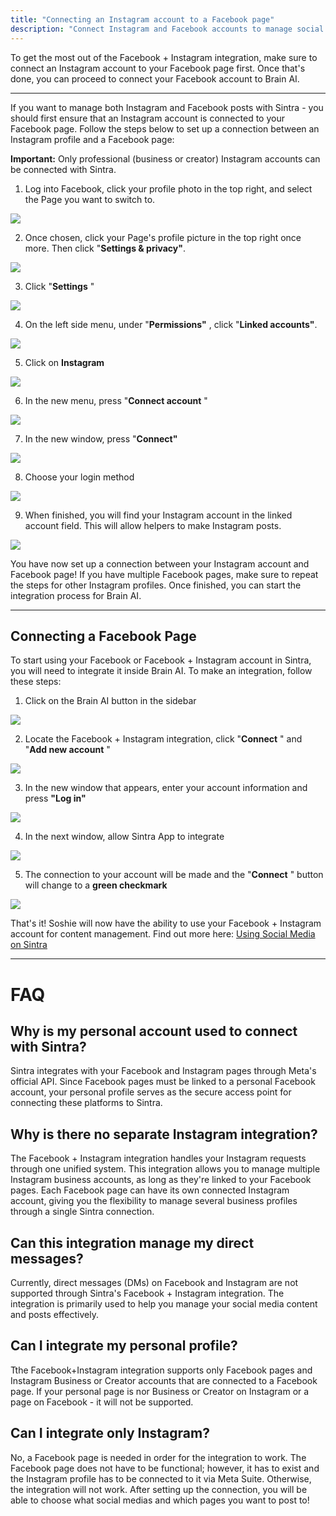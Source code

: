```yaml
---
title: "Connecting an Instagram account to a Facebook page"
description: "Connect Instagram and Facebook accounts to manage social media content through helpers."
---
```


To get the most out of the Facebook + Instagram integration, make sure to connect an Instagram account to your Facebook page first. Once that's done, you can proceed to connect your Facebook account to Brain AI.

* * *


If you want to manage both Instagram and Facebook posts with Sintra - you should first ensure that an Instagram account is connected to your Facebook page. Follow the steps below to set up a connection between an Instagram profile and a Facebook page:

**Important:** Only professional (business or creator) Instagram accounts can be connected with Sintra. 

  1. Log into Facebook, click your profile photo in the top right, and select the Page you want to switch to.

![](https://downloads.intercomcdn.com/i/o/s36tbegb/1332796581/13b768cc56d8176e811cc9d8edfb/image.png?expires=1754573400&signature=92f62713c5d812905ae3ad2bdd0f480a1a5e529d510895c8bf1bb312482f2de3&req=dSMkFM53m4RXWPMW1HO4zbRUb3G3MJ8%2FISGkrENjuMYiXCTSr71SEzpOmhK%2B%0AsKgs%0A)

  2. Once chosen, click your Page's profile picture in the top right once more. Then click "**Settings & privacy"**.

![](https://downloads.intercomcdn.com/i/o/s36tbegb/1369025103/d165245e72d31332b90d65229a8a/image.png?expires=1754573400&signature=5c768992cc4c65440a100e0cfdc001efdc54552cf4de81f91e158fb6ef600637&req=dSMhH8l8mIBfWvMW1HO4zelfwJxVztCJyAxyVQCTrhRpm0PleXNF6H%2B15lT6%0AYBJQ%0A)

  3. Click "**Settings** " 

![](https://downloads.intercomcdn.com/i/o/s36tbegb/1369025432/ea264f9daf6b4c4def842b5c0ac0/image.png?expires=1754573400&signature=d0a2589bb5e578a24b877bf95bcf42bfab0f96216a9c2d8e34d18059bb6bbf29&req=dSMhH8l8mIVcW%2FMW1HO4zXQsI7UDZLAxjsVvhaICDFePCjm0gKbsw6Vr2itQ%0A2UpC%0A)

  4. On the left side menu, under "**Permissions"** , click "**Linked accounts"**.

![](https://downloads.intercomcdn.com/i/o/s36tbegb/1369025558/131394ffef2285f28ef93541fc36/image.png?expires=1754573400&signature=59c48f6ea0172ef544db9431762649c26bcadd03b27e9944127965f86a7927e1&req=dSMhH8l8mIRaUfMW1HO4zaIAR6c7qfDbOtDxPlXMwICZ5U9mBAxyrcn4QVrM%0AROz6%0A)

  5. Click on **Instagram**

![](https://downloads.intercomcdn.com/i/o/s36tbegb/1369025876/7ef9fe2907d27920509b66755b3e/image.png?expires=1754573400&signature=25053b42c2eb58babe246595ba83885b34942890cf2e5a90501711f92165f6c2&req=dSMhH8l8mIlYX%2FMW1HO4ze1qLnjoJLJcbChiHiAmaRKLZSEBhMsTnZp3BmSs%0AncvQ%0A)

  6. In the new menu, press "**Connect account** "

![](https://downloads.intercomcdn.com/i/o/s36tbegb/1369025992/ad478c2c7056d3b3018aee4d4a86/image.png?expires=1754573400&signature=982a5946f4aca6ea229c2d890f89c99e013ef267783e59bcaef6b373fd6cabc7&req=dSMhH8l8mIhWW%2FMW1HO4zelbWwaBxzCB0QSuaujBRxMWcAnj5Zci65x5xq2K%0ACGeX%0A)

  7. In the new window, press "**Connect"**

![](https://downloads.intercomcdn.com/i/o/s36tbegb/1369026204/33c250f53e8b74ef0e9680b67fc5/image.png?expires=1754573400&signature=34549da17e91bdbfbf1027f47e36c269852e7694b54743b3407f7e137890196f&req=dSMhH8l8m4NfXfMW1HO4zZ5Uakyb2WUyF0GRJpb79BiMFfzLdWOzyEAJ4s%2FA%0ADfrr%0A)

  8. Choose your login method 

![](https://downloads.intercomcdn.com/i/o/s36tbegb/1332812953/07e0c3649ecbaca61df120d403bc/image.png?expires=1754573400&signature=0c2db54b28751fa5a8bf95214cfad6cade0582b7eecdb9abb689cc4c3fe29807&req=dSMkFMF%2Fn4haWvMW1HO4zUOoBgiWetjvl2%2BPpxcaOe1JWsgL17aCMqU5bH54%0A71eg%0A)

  9. When finished, you will find your Instagram account in the linked account field. This will allow helpers to make Instagram posts.

![](https://downloads.intercomcdn.com/i/o/s36tbegb/1333117522/10174bccc9b49aeeb60ab0fe6fc7/image.png?expires=1754573400&signature=ac1bcd9ed75e718e6ed1cb88bf2a705e5cc044108909ca045c9c156145f8566a&req=dSMkFch%2FmoRdW%2FMW1HO4zWIgxRJYWGLGhFSQR3ud2qHloIrN1YqBHnKH15HD%0A3AVy%0A)




You have now set up a connection between your Instagram account and Facebook page! If you have multiple Facebook pages, make sure to repeat the steps for other Instagram profiles. Once finished, you can start the integration process for Brain AI.

* * *

## Connecting a Facebook Page

To start using your Facebook or Facebook + Instagram account in Sintra, you will need to integrate it inside Brain AI. To make an integration, follow these steps:

  1. Click on the Brain AI button in the sidebar

![](https://downloads.intercomcdn.com/i/o/s36tbegb/1369034737/adbb4e6e377a8702ca8213d9c638/AD_4nXf5cOoKB1QcmxzBIpwXvljnXza60HkDspcjPdpnZox88-fm9NySs2Nh-A6ZgnkqwuQ0w_A7No-UiRSRJ7Sndy0aT7IGSJ9xLE2qMVP8VmG3czQ9CkYNVwwm2Lcu5gv5slP53qbTYw?expires=1754573400&signature=a7c26cdebb6f3fb2ffda7d4364beb8306d354892f01b4a5a0095e5c97620f070&req=dSMhH8l9mYZcXvMW1HO4zRjL639Uc%2BO0qTpRchHdCUydkeeFZyqC1j6edpWf%0ATymY%0A)

  2. Locate the Facebook + Instagram integration, click "**Connect** " and "**Add new account** " 

![](https://downloads.intercomcdn.com/i/o/s36tbegb/1369034921/8262eff2207c3b3681e00931ccb0/AD_4nXdppqO_xAMbkl4ZdSRVapMFAyzJKtZ3oBV58y8hFY4kofZ9tpIo3uTUyzl2lKNUAqXuoB5kiwPXjFudEOCzb4kptxC3m2McBlaoa_-lXx-O03Cc6atu5cJdYppdidLlw6TmT3dzRQ?expires=1754573400&signature=96c2abdc2a37ac6e4df8c4c253844cc8105c28f13916dde5c4e821de95b07e2c&req=dSMhH8l9mYhdWPMW1HO4zTYhc71tsk3qPv%2ByFYL6XhiQRH6Zn5RQPvisqleN%0A7W%2FB%0A)

  3. In the new window that appears, enter your account information and press **"Log in"**

![](https://downloads.intercomcdn.com/i/o/s36tbegb/1369035063/4634a221ca166485cc6cf774a1f0/AD_4nXenP8uSB8cX4UnmTJg__HDgBPz42vD0fPW_3XlTPCynbrY6nNkpROYCsKa_LCYlIoB5-lGCl9klfnEfsaZCmUCpmEGhT61ELkpWaDVpYHEbpuYi06tRbQ9Nwy5KrEkRw5pijHWFkg?expires=1754573400&signature=afe2042d02bf8d7baed48888e2894a060a47500fd354bc5f9986e06d38a48678&req=dSMhH8l9mIFZWvMW1HO4zT5wC9gAE1%2B0VRJf7wT3CDX8d5Z4vYax1olz5Zxp%0AHGqj%0A)

  4. In the next window, allow Sintra App to integrate

![](https://downloads.intercomcdn.com/i/o/s36tbegb/1369035382/9fc25be0be4106165a5ee4b8b019/AD_4nXdi9aGmvvoXqhFQya6EK40z6rtL71zK4Nfd1mXUDSNYTLs_8BFsyJHwOYnRUFYhxIX38doxEBNz85003z6BOqf0v-fCHgOzvcdiECIoKfBuzkgxWiCqMKpsONaNsiwCdFqURxDy?expires=1754573400&signature=573bf7eed05f6a06958e09284f5940a71506c8aefc959f7f5b8fea8f57807a65&req=dSMhH8l9mIJXW%2FMW1HO4zZ7hdawGWhTUkFMCq5HUXGG7%2BTm1Ut94jVyO1YLz%0Agwvp%0A)

  5. The connection to your account will be made and the "**Connect** " button will change to a **green checkmark**

![](https://downloads.intercomcdn.com/i/o/s36tbegb/1369035450/23383086517db7542408c108928e/AD_4nXdQRUoy6T7JZSp20Bjb6q8-cQOSxpOlTDnTkdTXylfzyBqVN64Z7IdJ-Nk3NwLUfmSM2Tda1l_7t6syLa6trteNpqp0giIrLT3rDv3kVP8BH19doXPubQdczO8gkCuBGXWdtChv3w?expires=1754573400&signature=053b69e93b22c682e672c32e27d5e70dea86912f05fcc29a57aeed57304fab20&req=dSMhH8l9mIVaWfMW1HO4zZ38cIdXWP%2BGv6fKcMEGu%2F%2BM8PH4hHd%2BiLarEU8K%0ArmBS%0A)




That's it! Soshie will now have the ability to use your Facebook + Instagram account for content management. Find out more here: [Using Social Media on Sintra](https://help.sintra.ai/en/articles/11053937-how-to-manage-posts-on-social-media-using-sintra-ai)

* * *

# FAQ

## Why is my personal account used to connect with Sintra?

Sintra integrates with your Facebook and Instagram pages through Meta's official API. Since Facebook pages must be linked to a personal Facebook account, your personal profile serves as the secure access point for connecting these platforms to Sintra.

## Why is there no separate Instagram integration?

The Facebook + Instagram integration handles your Instagram requests through one unified system. This integration allows you to manage multiple Instagram business accounts, as long as they're linked to your Facebook pages. Each Facebook page can have its own connected Instagram account, giving you the flexibility to manage several business profiles through a single Sintra connection.

## Can this integration manage my direct messages?

Currently, direct messages (DMs) on Facebook and Instagram are not supported through Sintra's Facebook + Instagram integration. The integration is primarily used to help you manage your social media content and posts effectively.

## Can I integrate my personal profile?

Tthe Facebook+Instagram integration supports only Facebook pages and Instagram Business or Creator accounts that are connected to a Facebook page. If your personal page is nor Business or Creator on Instagram or a page on Facebook - it will not be supported.

## Can I integrate only Instagram?

No, a Facebook page is needed in order for the integration to work. The Facebook page does not have to be functional; however, it has to exist and the Instagram profile has to be connected to it via Meta Suite. Otherwise, the integration will not work. After setting up the connection, you will be able to choose what social medias and which pages you want to post to!